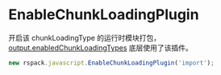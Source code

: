 # EnableChunkLoadingPlugin

开启该 chunkLoadingType 的运行时模块打包，[output.enabledChunkLoadingTypes](/config/output#outputenabledchunkloadingtypes) 底层使用了该插件。

```js
new rspack.javascript.EnableChunkLoadingPlugin('import');
```
